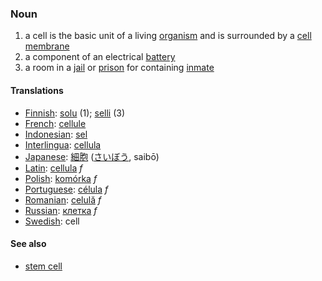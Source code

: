 === Noun ===

# a cell is the basic unit of a living [[organism]] and is surrounded by a [[cell membrane]]
# a component of an electrical [[battery]]
# a room in a [[jail]] or [[prison]] for containing [[inmates|inmate]]

==== Translations ====
*[[Finnish]]: [[solu]] (1); [[selli]] (3)
*[[French]]: [[cellule]]
*[[Indonesian]]: [[sel]]
*[[Interlingua]]: [[cellula]]
*[[Japanese]]: [[細胞]] ([[さいぼう]], saibō)
*[[Latin]]: [[cellula]] ''f''
*[[Polish]]: [[komórka]] ''f''
*[[Portuguese]]: [[célula]] ''f''
*[[Romanian]]: [[celulă]] ''f''
*[[Russian]]: [[клетка]] ''f''
*[[Swedish]]: cell

==== See also ====
*[[stem cell]]